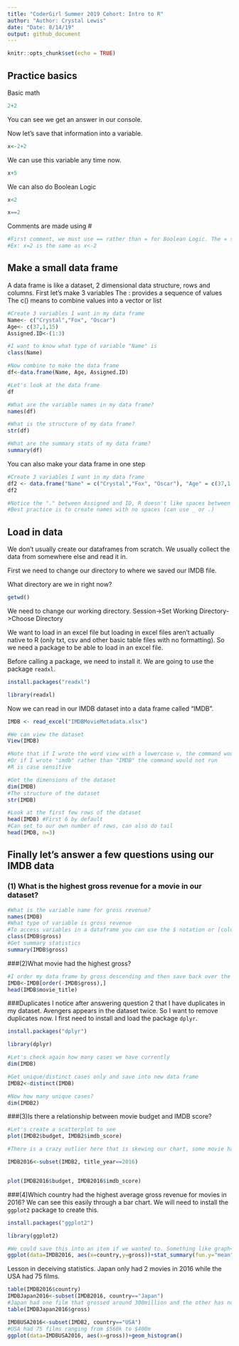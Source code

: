 ---
title: "CoderGirl Summer 2019 Cohort: Intro to R"
author: "Author: Crystal Lewis"
date: "Date: 8/14/19"
output: github_document
---

```{r setup, include=FALSE}
knitr::opts_chunk$set(echo = TRUE)
```

## Practice basics

Basic math
```{r, warning=FALSE, message=FALSE}
2+2
```
You can see we get an answer in our console.

Now let's save that information into a variable.
```{r, warning=FALSE, message=FALSE}
x<-2+2
```
We can use this variable any time now.
```{r, warning=FALSE, message=FALSE}
x+5
```
We can also do Boolean Logic
```{r, warning=FALSE, message=FALSE}
x<2

x==2
```

Comments are made using #

```{r, warning=FALSE, message=FALSE}
#First comment, we must use == rather than = for Boolean Logic. The = sign means the same as <- and will assign to a variable
#Ex: x=2 is the same as x<-2
```


## Make a small data frame

A data frame is like a dataset, 2 dimensional data structure, rows and columns.
First let's make 3 variables
The : provides a sequence of values
The c() means to combine values into a vector or list

```{r, warning=FALSE, message=FALSE}
#Create 3 variables I want in my data frame
Name<- c("Crystal","Fox", "Oscar")
Age<- c(37,1,15)
Assigned.ID<-(1:3)

#I want to know what type of variable "Name" is
class(Name)

#Now combine to make the data frame
df<-data.frame(Name, Age, Assigned.ID)

#Let's look at the data frame
df

#What are the variable names in my data frame?
names(df)

#What is the structure of my data frame?
str(df)

#What are the summary stats of my data frame?
summary(df)
```

You can also make your data frame in one step

```{r, warning=FALSE, message=FALSE}
#Create 3 variables I want in my data frame
df2 <- data.frame("Name" = c("Crystal","Fox", "Oscar"), "Age" = c(37,1,15), "Assigned ID" = 1:3)
df2

#Notice the "." between Assigned and ID, R doesn't like spaces between variable names so it adds a .
#Best practice is to create names with no spaces (can use _ or .)
```

## Load in data

We don't usually create our dataframes from scratch. We usually collect the data from somewhere else and read it in.

First we need to change our directory to where we saved our IMDB file.

What directory are we in right now?
```{r, results='hide', warning=FALSE, message=FALSE, eval=FALSE}
getwd()
```

We need to change our working directory. Session->Set Working Directory->Choose Directory

We want to load in an excel file but loading in excel files aren't actually native to R (only txt, csv and other basic table files with no formatting). So we need a package to be able to load in an excel file.

Before calling a package, we need to install it. We are going to use the package `readxl`.
```{r, results='hide', warning=FALSE, message=FALSE, eval=FALSE}
install.packages("readxl")
```
```{r, results='hide', warning=FALSE, message=FALSE}
library(readxl)
```
Now we can read in our IMDB dataset into a data frame called "IMDB".

```{r, results='hide', warning=FALSE, message=FALSE}
IMDB <- read_excel("IMDBMovieMetadata.xlsx")

#We can view the dataset
View(IMDB)

#Note that if I wrote the word view with a lowercase v, the command would not work
#Or if I wrote "imdb" rather than "IMDB" the command would not run
#R is case sensitive
```
```{r, warning=FALSE, message=FALSE}
#Get the dimensions of the dataset
dim(IMDB)
#The structure of the dataset
str(IMDB)

#Look at the first few rows of the dataset
head(IMDB) #First 6 by default
#Can set to our own number of rows, can also do tail
head(IMDB, n=3)
```

## Finally let's answer a few questions using our IMDB data

### (1) What is the highest gross revenue for a movie in our dataset?
```{r, warning=FALSE, message=FALSE}
#What is the variable name for gross revenue?
names(IMDB)
#What type of variable is gross revenue
#To access variables in a dataframe you can use the $ notation or [column,row] bracket notation
class(IMDB$gross)
#Get summary statistics
summary(IMDB$gross)
```

###(2)What movie had the highest gross?
```{r, warning=FALSE, message=FALSE}
#I order my data frame by gross descending and then save back over the original IMDB data frame
IMDB<-IMDB[order(-IMDB$gross),]
head(IMDB$movie_title)
```

###Duplicates
I notice after answering question 2 that I have duplicates in my dataset. Avengers appears in the dataset twice. So I want to remove duplicates now.
I first need to install and load the package `dplyr`.

```{r, results='hide', warning=FALSE, message=FALSE, eval=FALSE}
install.packages("dplyr")
```
```{r, results='hide', warning=FALSE, message=FALSE}
library(dplyr)
```
```{r, warning=FALSE, message=FALSE}
#Let's check again how many cases we have currently
dim(IMDB)

#Get unique/distinct cases only and save into new data frame
IMDB2<-distinct(IMDB)

#Now how many unique cases?
dim(IMDB2)
```

###(3)Is there a relationship between movie budget and IMDB score?
```{r, warning=FALSE, message=FALSE}
#Let's create a scatterplot to see
plot(IMDB2$budget, IMDB2$imdb_score)

#There is a crazy outlier here that is skewing our chart, some movie had a budget over 12billion dollars. Could be an error in the data. So let's narrow our data to one year of data (I know that 2016 doesn't have this outlier)

IMDB2016<-subset(IMDB2, title_year==2016)


plot(IMDB2016$budget, IMDB2016$imdb_score)
```

###(4)Which country had the highest average gross revenue for movies in 2016?
We can see this easily through a bar chart. We will need to install the `ggplot2` package to create this.
```{r, results='hide', warning=FALSE, message=FALSE, eval=FALSE}
install.packages("ggplot2")
```
```{r, results='hide', warning=FALSE, message=FALSE}
library(ggplot2)
```
```{r, warning=FALSE, message=FALSE}
#We could save this into an item if we wanted to. Something like graph<-ggplot....
ggplot(data=IMDB2016, aes(x=country,y=gross))+stat_summary(fun.y="mean", geom="bar")
```
Lesson in deceiving statistics. Japan only had 2 movies in 2016 while the USA had 75 films.
```{r, warning=FALSE, message=FALSE}
table(IMDB2016$country)
IMDBJapan2016<-subset(IMDB2016, country=="Japan")
#Japan had one film that grossed around 300million and the other has no gross info. So the mean is based off of only one film.
table(IMDBJapan2016$gross)

IMDBUSA2016<-subset(IMDB2, country=="USA")
#USA had 75 films ranging from $560k to $400m
ggplot(data=IMDBUSA2016, aes(x=gross))+geom_histogram()

```

